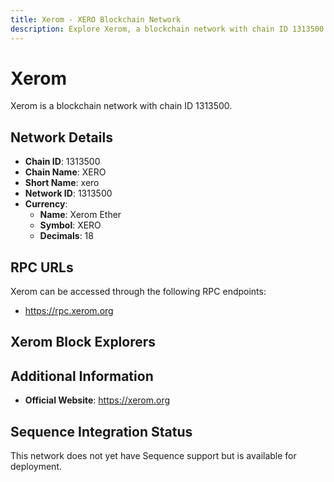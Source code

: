 ```yaml
--- 
title: Xerom - XERO Blockchain Network
description: Explore Xerom, a blockchain network with chain ID 1313500. Learn about its native currency, Xerom Ether, and how to interact with the network.
---
```


# Xerom

Xerom is a blockchain network with chain ID 1313500.

## Network Details

- **Chain ID**: 1313500
- **Chain Name**: XERO
- **Short Name**: xero
- **Network ID**: 1313500
- **Currency**: 
  - **Name**: Xerom Ether
  - **Symbol**: XERO
  - **Decimals**: 18

## RPC URLs

Xerom can be accessed through the following RPC endpoints:

- https://rpc.xerom.org

## Xerom Block Explorers



## Additional Information

- **Official Website**: https://xerom.org

## Sequence Integration Status

This network does not yet have Sequence support but is available for deployment.
